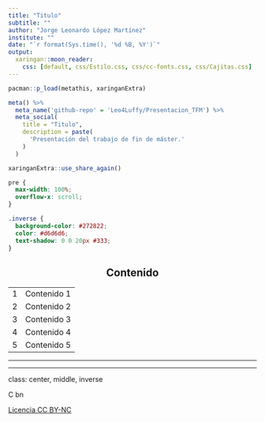 ```yaml
---
title: "Titulo"
subtitle: ""
author: "Jorge Leonardo López Martínez"
institute: ""
date: "`r format(Sys.time(), '%d %B, %Y')`"
output:
  xaringan::moon_reader:
    css: [default, css/Estilo.css, css/cc-fonts.css, css/Cajitas.css]
---
```


```r

pacman::p_load(metathis, xaringanExtra)
```

```r

meta() %>%
  meta_name('github-repo' = 'Leo4Luffy/Presentacion_TFM') %>% 
  meta_social(
    title = "Titulo",
    description = paste(
      'Presentación del trabajo de fin de máster.'
    )
  )
```

```r

xaringanExtra::use_share_again()
```

```css
pre {
  max-width: 100%;
  overflow-x: scroll;
}

.inverse {
  background-color: #272822;
  color: #d6d6d6;
  text-shadow: 0 0 20px #333;
}
```

<section style="text-align: center;"><h2>Contenido</h4></section>

<table class="table table-striped table-hover ">
  <tbody>
    <tr>
      <td>1</td>
      <td>Contenido 1</td>
    </tr>
    <tr>
      <td>2</td>
      <td>Contenido 2</td>
    </tr>
    <tr>
      <td>3</td>
      <td>Contenido 3</td>
    </tr>
    <tr>
      <td>4</td>
      <td>Contenido 4</td>
    </tr>
    <tr>
      <td>5</td>
      <td>Contenido 5</td>
    </tr>
  </tbody>
</table>

---



---

class: center, middle, inverse

<span class = "cc">
<!-- Key: a: SA, b: BY, c: CC Circle, d: ND, n: NC, m: Sampling, s: Share, r: Remix, C: CC Full Logo -->
C bn
</span>

[Licencia CC BY-NC](https://creativecommons.org/licenses/by-nc/4.0/)
